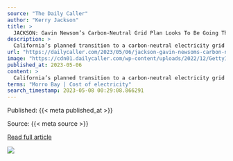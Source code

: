 ```yaml
---
source: "The Daily Caller"
author: "Kerry Jackson"
title: >
  JACKSON: Gavin Newsom’s Carbon-Neutral Grid Plan Looks To Be Going The Way Of The Bullet Train To Nowhere
description: >
  California’s planned transition to a carbon-neutral electricity grid by 2045 relies heavily on offshore wind power. It might take a miracle to get there. The growth of offshore wind will have to accelerate faster than a Tesla Model S, which goes from zero to …
url: "https://dailycaller.com/2023/05/06/jackson-gavin-newsoms-carbon-neutral-grid-plan-looks-to-be-going-the-way-of-the-bullet-train-to-nowhere/"
image: "https://cdn01.dailycaller.com/wp-content/uploads/2022/12/GettyImages-1431097340-1-scaled-e1672244068836.jpg"
published_at: 2023-05-06
content: >
  California’s planned transition to a carbon-neutral electricity grid by 2045 relies heavily on offshore wind power. It might take a miracle to get there. The growth of offshore wind will have to acce… [+4525 chars]
terms: "Morro Bay | Cost of electricity"
search_timestamp: 2023-05-08 00:29:08.866291
---
```



Published: {{< meta published_at >}}


Source: {{< meta source >}}


[Read full article]({{< meta url >}}){target='_blank'}



![](`r rmarkdown::metadata$image[1]`)
